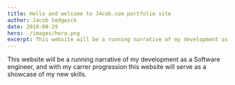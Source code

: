```yaml
---
title: Hello and welcome to J4cob.com portfolio site
author: Jacob Sedgwick
date: 2019-08-29
hero: ./images/hero.png
excerpt: This website will be a running narrative of my development as a Software engineer...
---
```


This website will be a running narrative of my development as a Software engineer, and with my carrer progression this website will serve as a showcase of my new skills.
